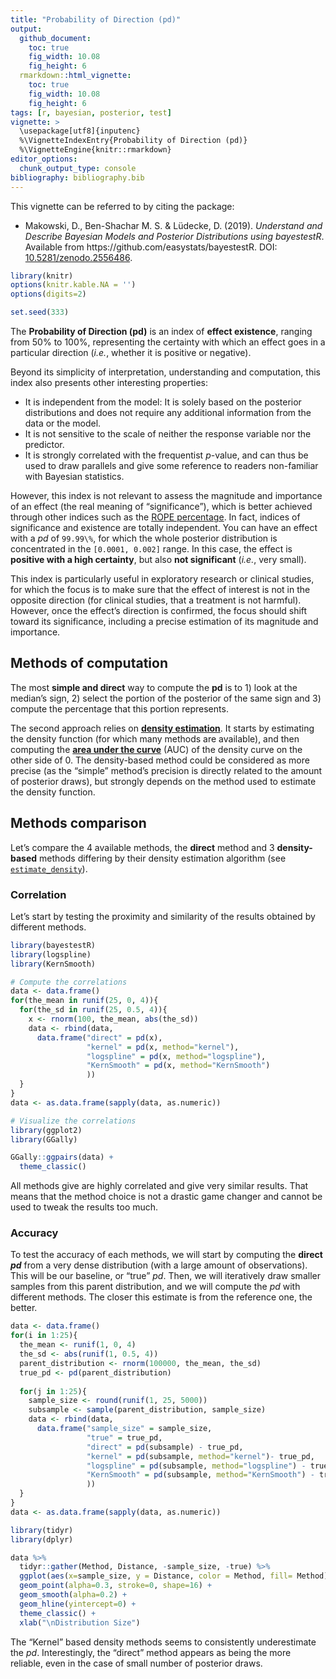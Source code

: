 ```yaml
---
title: "Probability of Direction (pd)"
output: 
  github_document:
    toc: true
    fig_width: 10.08
    fig_height: 6
  rmarkdown::html_vignette:
    toc: true
    fig_width: 10.08
    fig_height: 6
tags: [r, bayesian, posterior, test]
vignette: >
  \usepackage[utf8]{inputenc}
  %\VignetteIndexEntry{Probability of Direction (pd)}
  %\VignetteEngine{knitr::rmarkdown}
editor_options: 
  chunk_output_type: console
bibliography: bibliography.bib
---
```


This vignette can be referred to by citing the package:

- Makowski, D., Ben-Shachar M. S. \& Lüdecke, D. (2019). *Understand and Describe Bayesian Models and Posterior Distributions using bayestestR*. Available from https://github.com/easystats/bayestestR. DOI: [10.5281/zenodo.2556486](https://zenodo.org/record/2556486).

```r
library(knitr)
options(knitr.kable.NA = '')
options(digits=2)

set.seed(333)
```



The **Probability of Direction (pd)** is an index of **effect existence**, ranging from 50\% to 100\%, representing the certainty with which an effect goes in a particular direction (*i.e.*, whether it is positive or negative). 

Beyond its simplicity of interpretation, understanding and computation, this index also presents other interesting properties:

- It is independent from the model: It is solely based on the posterior distributions and does not require any additional information from the data or the model.
- It is not sensitive to the scale of neither the response variable nor the predictor.
- It is strongly correlated with the frequentist *p*-value, and can thus be used to draw parallels and give some reference to readers non-familiar with Bayesian statistics.

However, this index is not relevant to assess the magnitude and importance of an effect (the real meaning of "significance"), which is better achieved through other indices such as the [ROPE percentage](https://easystats.github.io/bayestestR/index.html#rope). In fact, indices of significance and existence are totally independent. You can have an effect with a *pd* of `99.99\%`, for which the whole posterior distribution is concentrated in the `[0.0001, 0.002]` range. In this case, the effect is **positive with a high certainty**, but also **not significant** (*i.e.*, very small).

This index is particularly useful in exploratory research or clinical studies, for which the focus is to make sure that the effect of interest is not in the opposite direction (for clinical studies, that a treatment is not harmful). However, once the effect's direction is confirmed, the focus should shift toward its significance, including a precise estimation of its magnitude and importance.



## Methods of computation

The most **simple and direct** way to compute the **pd** is to 1) look at the median's sign, 2) select the portion of the posterior of the same sign and 3) compute the percentage that this portion represents.

The second approach relies on [**density estimation**](https://easystats.github.io/bayestestR/reference/estimate_density.html). It starts by estimating the density function (for which many methods are available), and then computing the [**area under the curve**](https://easystats.github.io/bayestestR/reference/area_under_curve.html) (AUC) of the density curve on the other side of 0. The density-based method could be considered as more precise (as the "simple" method's precision is directly related to the amount of posterior draws), but strongly depends on the method used to estimate the density function.

## Methods comparison

Let's compare the 4 available methods, the **direct** method and 3 **density-based** methods differing by their density estimation algorithm (see [`estimate_density`](https://easystats.github.io/bayestestR/reference/estimate_density.html)).

### Correlation

Let's start by testing the proximity and similarity of the results obtained by different methods.

```r
library(bayestestR)
library(logspline)
library(KernSmooth)

# Compute the correlations
data <- data.frame()
for(the_mean in runif(25, 0, 4)){
  for(the_sd in runif(25, 0.5, 4)){
    x <- rnorm(100, the_mean, abs(the_sd))
    data <- rbind(data,
      data.frame("direct" = pd(x),
                 "kernel" = pd(x, method="kernel"),
                 "logspline" = pd(x, method="logspline"),
                 "KernSmooth" = pd(x, method="KernSmooth")
                 ))
  }
}
data <- as.data.frame(sapply(data, as.numeric))

# Visualize the correlations
library(ggplot2)
library(GGally)

GGally::ggpairs(data) +
  theme_classic()
```

All methods give are highly correlated and give very similar results. That means that the method choice is not a drastic game changer and cannot be used to tweak the results too much.

### Accuracy

To test the accuracy of each methods, we will start by computing the **direct *pd*** from a very dense distribution (with a large amount of observations). This will be our baseline, or "true" *pd*. Then, we will iteratively draw smaller samples from this parent distribution, and we will compute the *pd* with different methods. The closer this estimate is from the reference one, the better.

```r
data <- data.frame()
for(i in 1:25){
  the_mean <- runif(1, 0, 4)
  the_sd <- abs(runif(1, 0.5, 4))
  parent_distribution <- rnorm(100000, the_mean, the_sd)
  true_pd <- pd(parent_distribution)
  
  for(j in 1:25){
    sample_size <- round(runif(1, 25, 5000))
    subsample <- sample(parent_distribution, sample_size)
    data <- rbind(data,
      data.frame("sample_size" = sample_size, 
                 "true" = true_pd,
                 "direct" = pd(subsample) - true_pd,
                 "kernel" = pd(subsample, method="kernel")- true_pd,
                 "logspline" = pd(subsample, method="logspline") - true_pd,
                 "KernSmooth" = pd(subsample, method="KernSmooth") - true_pd
                 ))
  }
}
data <- as.data.frame(sapply(data, as.numeric))
```

```r
library(tidyr)
library(dplyr)

data %>% 
  tidyr::gather(Method, Distance, -sample_size, -true) %>% 
  ggplot(aes(x=sample_size, y = Distance, color = Method, fill= Method)) +
  geom_point(alpha=0.3, stroke=0, shape=16) +
  geom_smooth(alpha=0.2) +
  geom_hline(yintercept=0) +
  theme_classic() +
  xlab("\nDistribution Size")
```

The "Kernel" based density methods seems to consistently underestimate the *pd*. Interestingly, the "direct" method appears as being the more reliable, even in the case of small number of posterior draws.